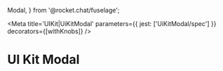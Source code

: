   Modal,
} from '@rocket.chat/fuselage';


<Meta title='UIKit|UiKitModal' parameters={{ jest: ['UiKitModal/spec'] }} decorators={[withKnobs]} />

# UI Kit Modal

<Preview>
  <Story name='Input'>
    <Demo visible={boolean('visible', true) ? 1 : 0}>
      <UiKitModal blocks={[{
        "type": "input",
        "element": {
          "type": "plain_text_input"
        },
        "label": {
          "type": "plain_text",
          "text": "Label",
          "emoji": true
        }
      }]
    }/>
    </Demo>
  </Story>
</Preview>

<Preview>
  <Story name='Input Multiline'>
    <Demo visible={boolean('visible', true) ? 1 : 0}>
    <UiKitModal blocks={[{
			"type": "input",
			"element": {
				"type": "plain_text_input",
				"multiline": true
			},
			"label": {
				"type": "plain_text",
				"text": "Label",
				"emoji": true
			}
		}]
  }/>
  </Demo>
  </Story>
</Preview>



<Preview>
  <Story name='Input Datepicker'>
    <Demo visible={boolean('visible', true) ? 1 : 0}>
    <UiKitModal blocks={[{
			"type": "input",
			"element": {
				"type": "datepicker",
				"initial_date": "1990-04-28",
				"placeholder": {
					"type": "plain_text",
					"text": "Select a date",
					"emoji": true
				}
			},
			"label": {
				"type": "plain_text",
				"text": "Label",
				"emoji": true
			}
		}]
  }/>
  </Demo>
  </Story>
</Preview>

<Preview>
  <Story name='Image'>
    <Demo visible={boolean('visible', true) ? 1 : 0}>
    <UiKitModal blocks={[{
			"type": "image",
			"title": {
				"type": "plain_text",
				"text": "Example Image",
				"emoji": true
			},
			"imageUrl": "https://raw.githubusercontent.com/RocketChat/Rocket.Chat.Artwork/master/Logos/icon-circle-256.png",
			"altText": "Example Image"
		}]
  }/>
  </Demo>
  </Story>
</Preview>

<Preview>
  <Story name='Poll'>
    <Demo visible={boolean('visible', true) ? 1 : 0}>
    <UiKitModal blocks={[{
			"type": "input",
			"element": {
				"type": "plain_text_input"
			},
			"label": {
				"type": "plain_text",
				"text": "Insert your question",
				"emoji": true
			}
		},
		{
			"type": "divider"
		},
		{
			"type": "section",
			"text": {
				"type": "mrkdwn",
				"text": "*Add some choices*"
			}
		},
		{
			"type": "input",
			"element": {
				"type": "plain_text_input"
			},
			"label": {
				"type": "plain_text",
				"text": "Question 1",
				"emoji": true
			}
		},
		{
			"type": "input",
            "optional": true,
			"element": {
				"type": "plain_text_input"
			},
			"label": {
				"type": "plain_text",
				"text": "Question 2"
			}
		}]}/>
    </Demo>
  </Story>
</Preview>

<Props of={UiKitModal}/>
